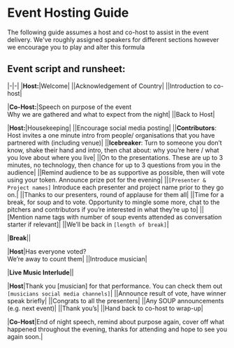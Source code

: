 # Event Hosting Guide

The following guide assumes a host and co-host to assist in the event delivery. We've roughly assigned speakers for different sections however we encourage you to play and alter this formula

## Event script and runsheet:

|-|-|
|**Host:**|Welcome|
||Acknowledgement of Country|
||Introduction to co-host|

|**Co-Host:**|Speech on purpose of the event <br> Why we are gathered and what to expect from the night|
||Back to Host|

|**Host:**|Housekeeping|
||Encourage social media posting|
||**Contributors**: Host invites a one minute intro from people/ organisations that you have partnered with (including venue)|
||**Icebreaker**: Turn to someone you don’t know, shake their hand and intro, then chat about: why you’re here / what you love about where you live|
||On to the presentations. These are up to 3 minutes, no technology, then chance for up to 3 questions from you in the audience|
||Remind audience to be as supportive as possible, then will vote using your token. Announce prize pot for the evening|
||`[Presenter & Project names]` Introduce each presenter and project name prior to they go on.|
||Thanks to our presenters, round of applause for them all|
||Time for a break, for soup and to vote. Opportunity to mingle some more, chat to the pitchers and contributors if you’re interested in what they’re up to|
||[Mention name tags with number of soup events attended as conversation starter if relevant]|
||We’ll be back in `[length of break]`|

|**Break**||

|**Host**|Has everyone voted?<br> We’re away to count them|
||Introduce musician|

|**Live Music Interlude**||

|**Host**|Thank you [musician] for that performance. You can check them out `[musicians social media channels]`|
||Announce result of vote, have winner speak briefly|
||Congrats to all the presenters|
||Any SOUP announcements (e.g. next event)|
||Thank you’s|
||Hand back to co-host to wrap-up|

|**Co-Host**|End of night speech, remind about purpose again, cover off what happened throughout the evening, thanks for attending and hope to see you again soon.|

